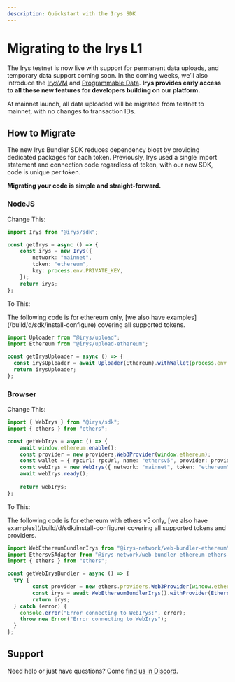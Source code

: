 ```yaml
---
description: Quickstart with the Irys SDK
---
```



# Migrating to the Irys L1

The Irys testnet is now live with support for permanent data uploads, and temporary data support coming soon. In the coming weeks, we’ll also introduce the [IrysVM](https://docs.irys.xyz/learn/why-build-on-irys/irysvm) and [Programmable Data](https://docs.irys.xyz/learn/why-build-on-irys/programmable-data). **Irys provides early access to all these new features for developers building on our platform.**

At mainnet launch, all data uploaded will be migrated from testnet to mainnet, with no changes to transaction IDs.

## How to Migrate

The new Irys Bundler SDK reduces dependency bloat by providing dedicated packages for each token. Previously, Irys used a single import statement and connection code regardless of token, with our new SDK, code is unique per token.

**Migrating your code is simple and straight-forward.**

### NodeJS

Change This:

```ts
import Irys from "@irys/sdk";

const getIrys = async () => {
	const irys = new Irys({
		network: "mainnet", 
		token: "ethereum",
		key: process.env.PRIVATE_KEY, 
	});
	return irys;
};
```

To This:

<Callout type="info" emoji="ℹ️"> 
	The following code is for ethereum only, [we also have examples](/build/d/sdk/install-configure) covering all supported tokens.
</Callout>

```ts
import Uploader from "@irys/upload";
import Ethereum from "@irys/upload-ethereum";

const getIrysUploader = async () => {
  const irysUploader = await Uploader(Ethereum).withWallet(process.env.PRIVATE_KEY);
  return irysUploader;
};
```

### Browser

Change This:

```ts
import { WebIrys } from "@irys/sdk";
import { ethers } from "ethers";

const getWebIrys = async () => {
	await window.ethereum.enable();
	const provider = new providers.Web3Provider(window.ethereum);
	const wallet = { rpcUrl: rpcUrl, name: "ethersv5", provider: provider };
	const webIrys = new WebIrys({ network: "mainnet", token: "ethereum", wallet });
	await webIrys.ready();
 
	return webIrys;
};
```

To This:

<Callout type="info" emoji="ℹ️"> 
	The following code is for ethereum with ethers v5 only, [we also have examples](/build/d/sdk/install-configure) covering all supported tokens and providers.
</Callout>

```ts
import WebEthereumBundlerIrys from "@irys-network/web-bundler-ethereum";
import Ethersv5Adapter from "@irys-network/web-bundler-ethereum-ethers-v5";
import { ethers } from "ethers";

const getWebIrysBundler = async () => {
  try {
		const provider = new ethers.providers.Web3Provider(window.ethereum);
		const irys = await WebEthereumBundlerIrys().withProvider(Ethersv5Adapter(provider));
		return irys;
  } catch (error) {
    console.error("Error connecting to WebIrys:", error);
    throw new Error("Error connecting to WebIrys");
  }
};
```

## Support

Need help or just have questions? Come [find us in Discord](https://discord.gg/irys).